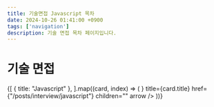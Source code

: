 ```yaml
---
title: 기술면접 Javascript 목차
date: 2024-10-26 01:41:00 +0900
tags: ['navigation']
description: 기술 면접 목차 페이지입니다.
---
```



# 기술 면접

<Cards>
	{[
		{ title: "Javascript" },
	].map((card, index) => (
		<Cards.Card
			key={index}
			icon={<NextraIcon name="javascript" width={18} height={18} />}
			title={card.title}
			href={"/posts/interview/javascript"}
			children=""
			arrow
		/>
	))}
</Cards>